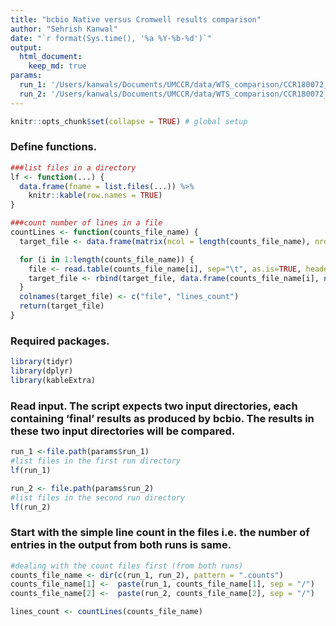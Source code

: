```yaml
---
title: "bcbio Native versus Cromwell results comparison"
author: "Sehrish Kanwal"
date: "`r format(Sys.time(), '%a %Y-%b-%d')`"
output:
  html_document: 
    keep_md: true
params:
  run_1: '/Users/kanwals/Documents/UMCCR/data/WTS_comparison/CCR180072_VPT_WH16/bcbio_native/run_1'
  run_2: '/Users/kanwals/Documents/UMCCR/data/WTS_comparison/CCR180072_VPT_WH16/bcbio_native/run_2'
---
```


```r
knitr::opts_chunk$set(collapse = TRUE) # global setup
```

### Define functions.

```r
###list files in a directory
lf <- function(...) {
  data.frame(fname = list.files(...)) %>% 
    knitr::kable(row.names = TRUE)
}

###count number of lines in a file
countLines <- function(counts_file_name) {
  target_file <- data.frame(matrix(ncol = length(counts_file_name), nrow = 0))

  for (i in 1:length(counts_file_name)) {
    file <- read.table(counts_file_name[i], sep="\t", as.is=TRUE, header=FALSE)
    target_file <- rbind(target_file, data.frame(counts_file_name[i], nrow(file)))
  }
  colnames(target_file) <- c("file", "lines_count")
  return(target_file)
}


```

### Required packages.

```r
library(tidyr)
library(dplyr)
library(kableExtra)
```


### Read input. The script expects two input directories, each containing 'final' results as produced by bcbio. The results in these two input directories will be compared.

```r
run_1 <-file.path(params$run_1)
#list files in the first run directory
lf(run_1)

run_2 <- file.path(params$run_2)
#list files in the second run directory
lf(run_2)

```

### Start with the simple line count in the files i.e. the number of entries in the output from both runs is same.

```r
#dealing with the count files first (from both runs)
counts_file_name <- dir(c(run_1, run_2), pattern = ".counts")
counts_file_name[1] <-  paste(run_1, counts_file_name[1], sep = "/")
counts_file_name[2] <-  paste(run_2, counts_file_name[2], sep = "/")

lines_count <- countLines(counts_file_name)

```









